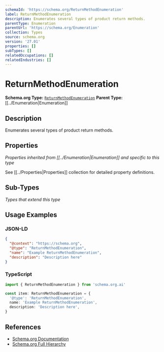 ```yaml
---
schemaId: 'https://schema.org/ReturnMethodEnumeration'
label: ReturnMethodEnumeration
description: Enumerates several types of product return methods.
parentType: Enumeration
parentUrl: 'https://schema.org/Enumeration'
collection: Types
source: schema.org
version: '27.01'
properties: []
subTypes: []
relatedOccupations: []
relatedIndustries: []
---
```

# ReturnMethodEnumeration

**Schema.org Type:** [`ReturnMethodEnumeration`](https://schema.org/ReturnMethodEnumeration)
**Parent Type:** [[../Enumeration|Enumeration]]

## Description

Enumerates several types of product return methods.

## Properties

*Properties inherited from [[../Enumeration|Enumeration]] and specific to this type*

See [[../Properties|Properties]] collection for detailed property definitions.

## Sub-Types

*Types that extend this type*

## Usage Examples

### JSON-LD

```json
{
  "@context": "https://schema.org",
  "@type": "ReturnMethodEnumeration",
  "name": "Example ReturnMethodEnumeration",
  "description": "Description here"
}
```

### TypeScript

```typescript
import { ReturnMethodEnumeration } from 'schema.org.ai'

const item: ReturnMethodEnumeration = {
  '@type': 'ReturnMethodEnumeration',
  name: 'Example ReturnMethodEnumeration',
  description: 'Description here',
}
```

## References

- [Schema.org Documentation](https://schema.org/ReturnMethodEnumeration)
- [Schema.org Full Hierarchy](https://schema.org/docs/full.html)
